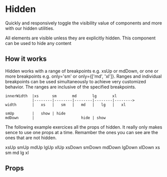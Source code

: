 
<Meta title="components|Hidden" component={Hidden} />

# Hidden

Quickly and responsively toggle the visibility value of components and more with our hidden utilities.

All elements are visible unless they are explicitly hidden. This component can be used to hide any content

## How it works

Hidden works with a range of breakpoints e.g. xsUp or mdDown, or one or more breakpoints e.g. only='sm' or only={['md', 'xl']}. Ranges and individual breakpoints can be used simultaneously to achieve very customized behavior. The ranges are inclusive of the specified breakpoints.

```
innerWidth  |xs      sm       md       lg       xl
            |--------|--------|--------|--------|-------->
width       |   xs   |   sm   |   md   |   lg   |   xl

smUp        |   show | hide
mdDown      |                     hide | show
```

The following example exercices all the props of hidden.
It really only makes sence to use one props at a time. Remamber the ones you can see are the ones that are not hidden.

<Preview>
  <Story name="up">
    <Flex alignItems="baseline">
      <Hidden xsUp={true}>
        <Card m={2} p={2}>
          xsUp
        </Card>
      </Hidden>
      <Hidden smUp={true}>
        <Card m={2} p={2}>
          smUp
        </Card>
      </Hidden>
      <Hidden mdUp={true}>
        <Card m={2} p={2}>
          mdUp
        </Card>
      </Hidden>
      <Hidden lgUp={true}>
        <Card m={2} p={2}>
          lgUp
        </Card>
      </Hidden>
      <Hidden xlUp={true}>
        <Card m={2} p={2}>
          xlUp
        </Card>
      </Hidden>
    </Flex>
  </Story>
  <Story name="down">
    <Flex alignItems="baseline">
      <Hidden xsDown={true}>
        <Card m={2} p={2}>
          xsDown
        </Card>
      </Hidden>
      <Hidden smDown={true}>
        <Card m={2} p={2}>
          smDown
        </Card>
      </Hidden>
      <Hidden mdDown={true}>
        <Card m={2} p={2}>
          mdDown
        </Card>
      </Hidden>
      <Hidden lgDown={true}>
        <Card m={2} p={2}>
          lgDown
        </Card>
      </Hidden>
      <Hidden xlDown={true}>
        <Card m={2} p={2}>
          xlDown
        </Card>
      </Hidden>
    </Flex>
  </Story>
  <Story name="only">
    <Flex alignItems="baseline">
      <Hidden only="xs">
        <Card m={2} p={2}>
          xs
        </Card>
      </Hidden>
      <Hidden only="sm">
        <Card m={2} p={2}>
          sm
        </Card>
      </Hidden>
      <Hidden only="md">
        <Card m={2} p={2}>
          md
        </Card>
      </Hidden>
      <Hidden only="lg">
        <Card m={2} p={2}>
          lg
        </Card>
      </Hidden>
      <Hidden only="xl">
        <Card m={2} p={2}>
          xl
        </Card>
      </Hidden>
    </Flex>
  </Story>
</Preview>

## Props

<Props of={Hidden} />

